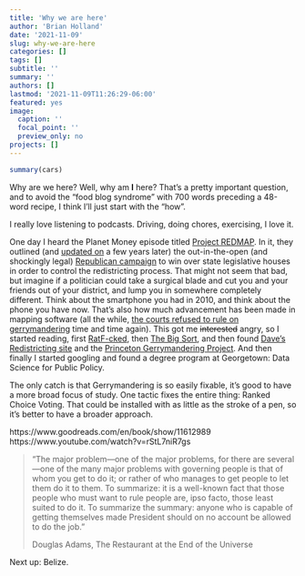 ```yaml
---
title: 'Why we are here'
author: 'Brian Holland'
date: '2021-11-09'
slug: why-we-are-here
categories: []
tags: []
subtitle: ''
summary: ''
authors: []
lastmod: '2021-11-09T11:26:29-06:00'
featured: yes
image:
  caption: ''
  focal_point: ''
  preview_only: no
projects: []
---
```

```r
summary(cars)
```


Why are we here? Well, why am **I** here? That's a pretty important question, and to avoid the "food blog syndrome" with 700 words preceding a 48-word recipe, I think I'll just start with the "how".

I really love listening to podcasts. Driving, doing chores, exercising, I love it.

One day I heard the Planet Money episode titled [Project REDMAP](https://www.npr.org/sections/money/2018/06/01/616216560/episode-845-redmap). In it, they outlined (and [updated on](https://www.npr.org/2020/09/23/916290633/redmap-update) a few years later) the out-in-the-open (and shockingly legal) [Republican campaign](https://en.wikipedia.org/wiki/REDMAP) to win over state legislative houses in order to control the redistricting process. That might not seem that bad, but imagine if a politician could take a surgical blade and cut you and your friends out of your district, and lump you in somewhere completely different. Think about the smartphone you had in 2010, and think about the phone you have now. That's also how much advancement has been made in mapping software (all the while, [the courts refused to rule on gerrymandering](https://www.npr.org/2019/06/27/731847977/supreme-court-rules-partisan-gerrymandering-is-beyond-the-reach-of-federal-court) time and time again). This got me ~~interested~~ angry, so I started reading, first [RatF-cked](https://www.goodreads.com/book/show/26889647-ratf-ked), then [The Big Sort](https://www.goodreads.com/book/show/2569072-the-big-sort), and then found [Dave's Redistricting site](https://davesredistricting.org/
) and the [Princeton Gerrymandering Project](https://gerrymander.princeton.edu/
). And then finally I started googling and found a degree program at Georgetown: Data Science for Public Policy.


The only catch is that Gerrymandering is so easily fixable, it's good to have a more broad focus of study.  One tactic fixes the entire thing: Ranked Choice Voting.  That could be installed with as little as the stroke of a pen, so it's better to have a broader approach.

https://www.goodreads.com/en/book/show/11612989
https://www.youtube.com/watch?v=rStL7niR7gs

> “The major problem—one of the major problems, for there are several—one of the many major problems with governing people is that of whom you get to do it; or rather of who manages to get people to let them do it to them. 
> To summarize: it is a well-known fact that those people who must want to rule people are, ipso facto, those least suited to do it. 
> To summarize the summary: anyone who is capable of getting themselves made President should on no account be allowed to do the job.” 
> 
> Douglas Adams, The Restaurant at the End of the Universe



Next up: Belize.